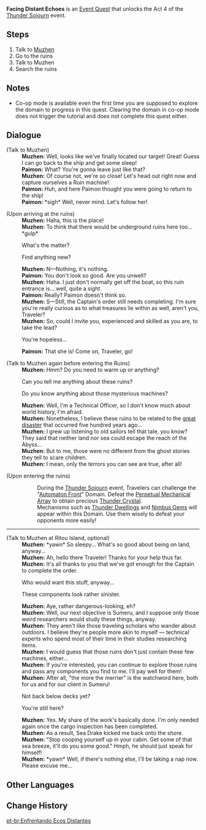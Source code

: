 {{Quest Infobox
|id            = 
|type          = World
|region        = Inazuma
|area          = Narukami Island
|event_name    = Thunder Sojourn
|summary       = 
|requirement   = 
|startLocation = [[Ritou]], [[Inazuma]]
|exp           = 
|mora          = 20,000
|primogems     = 50
|other         = {{Card|Hero's Wit|2}}
* Unlocks Act 4 of [[Thunder Sojourn]] - [[Thunder Sojourn/Automaton Front|Automaton Front]]
|characters    = Muzhen; Paimon; Traveler
}}
'''Facing Distant Echoes''' is an [[Event Quest]] that unlocks the Act 4 of the [[Thunder Sojourn]] event.

==Steps==
#Talk to [[Muzhen]]
#Go to the ruins
#Talk to Muzhen
#Search the ruins

==Notes==
*Co-op mode is available even the first time you are supposed to explore the domain to progress in this quest. Clearing the domain in co-op mode does not trigger the tutorial and does not complete this quest either.

==Dialogue==
{{Quest Description|The prep work is complete. Now all that is left is to head into the ruins to confront those mysterious ancient machines...}}
{{Dialogue start}}
;(Talk to Muzhen)
:'''Muzhen:''' Well, looks like we've finally located our target! Great! Guess I can go back to the ship and get some sleep!
:'''Paimon:''' What? You're gonna leave just like that?
:'''Muzhen:''' Of course not, we're so close! Let's head out right now and capture ourselves a Ruin machine!
:'''Paimon:''' Huh, and here Paimon thought you were going to return to the ship!
:'''Paimon:''' *sigh* Well, never mind. Let's follow her!

;(Upon arriving at the ruins)
:'''Muzhen:''' Haha, this is the place!
:'''Muzhen:''' To think that there would be underground ruins here too... *gulp*
:{{DIcon}} What's the matter?
:{{DIcon}} Find anything new?
:'''Muzhen:''' N&mdash;Nothing, it's nothing.
:'''Paimon:''' You don't look so good. Are you unwell?
:'''Muzhen:''' Haha. I just don't normally get off the boat, so this ruin entrance is... well, quite a sight.
:'''Paimon:''' Really? Paimon doesn't think so.
:'''Muzhen:''' S&mdash;Still, the Captain's order still needs completing. I'm sure you're really curious as to what treasures lie within as well, aren't you, Traveler?
:'''Muzhen:''' So, could I invite you, experienced and skilled as you are, to take the lead?
:{{DIcon}} You're hopeless...
:'''Paimon:''' That she is! Come on, Traveler, {{sic|lets}} go!

;(Talk to Muzhen again before entering the Ruins)
:'''Muzhen:''' Hmm? Do you need to warm up or anything?
:{{DIcon}} Can you tell me anything about these ruins?
:{{DIcon}} Do you know anything about those mysterious machines?
:'''Muzhen:''' Well, I'm a Technical Officer, so I don't know much about world history, I'm afraid.
:'''Muzhen:''' Nonetheless, I believe these ruins to be related to the [[Cataclysm|great disaster]] that occurred five hundred years ago...
:'''Muzhen:''' I grew up listening to old sailors tell that tale, you know? They said that neither land nor sea could escape the reach of the Abyss...
:'''Muzhen:''' But to me, those were no different from the ghost stories they tell to scare children.
:'''Muzhen:''' I mean, only the terrors you can see are true, after all!

;(Upon entering the ruins)
::During the [[Thunder Sojourn]] event, Travelers can challenge the "[[Automaton Front]]" Domain. Defeat the [[Perpetual Mechanical Array]] to obtain precious [[Thunder Crystal]].
::Mechanisms such as [[Thunder Dwelling]]s and [[Nimbus Gem]]s will appear within this Domain. Use them wisely to defeat your opponents more easily!
----
;(Talk to Muzhen at Ritou Island, optional)
:'''Muzhen:''' *yawn* So sleepy... What's so good about being on land, anyway...
:'''Muzhen:''' Ah, hello there Traveler! Thanks for your help thus far.
:'''Muzhen:''' It's all thanks to you that we've got enough for the Captain to complete the order.
:{{DIcon}} Who would want this stuff, anyway...
:{{DIcon}} These components look rather sinister.
:'''Muzhen:''' Aye, rather dangerous-looking, eh?
:'''Muzhen:''' Well, our next objective is Sumeru, and I suppose only those weird researchers would study these things, anyway.
:'''Muzhen:''' They aren't like those traveling scholars who wander about outdoors. I believe they're people more akin to myself &mdash; technical experts who spend most of their time in their studies researching items.
:'''Muzhen:''' I would guess that those ruins don't just contain these few machines, either...
:'''Muzhen:''' If you're interested, you can continue to explore those ruins and pass any components you find to me. I'll pay well for them!
:'''Muzhen:''' After all, "the more the merrier" is the watchword here, both for us and for our client in Sumeru!
:{{DIcon}} Not back below decks yet?
:{{DIcon}} You're still here?
:'''Muzhen:''' Yes. My share of the work's basically done. I'm only needed again once the cargo inspection has been completed.
:'''Muzhen:''' As a result, Sea Drake kicked me back onto the shore.
:'''Muzhen:''' "Stop cooping yourself up in your cabin. Get some of that sea breeze, it'll do you some good." Hmph, he should just speak for himself!
:'''Muzhen:''' *yawn* Well, if there's nothing else, I'll be taking a nap now. Please excuse me...
{{Dialogue end}}

==Other Languages==
{{Other Languages
|en      = Facing Distant Echoes
|zhs     = 直面悠远的回响
|zhs_rm  = Zhímiàn Yōuyuǎn De Huíxiǎng
|zht     = 直面悠遠的迴響
|zht_rm  = Zhímiàn Yōuyuǎn De Huíxiǎng
|zh_tl   = Facing Distant Echoes
|ja      = 悠遠なる響きと向き合う
|ja_rm   = Yuuen Naru Hibiki to Mukiau
|ja_tl   = Facing Distant Echoes
|ko      = 아득한 메아리와의 대면
|ko_rm   = Adeukan Me'ari-wa-ui Daemyeon
|ko_tl   = Facing Distant Echoes
|es      = Ecos distantes
|es_tl   = Distant Echoes
|fr      = Face aux échos lointains
|fr_tl   = Facing Distant Echoes
|ru      = Встреча с далёким эхо
|ru_tl   = 
|th      = มุ่งหน้าไปยังเสียงสะท้อนที่อยู่ห่างไกลออกไป
|th_rm   = 
|th_tl   = 
|vi      = Đối mặt với tiếng vọng xưa cổ
|vi_tl   = 
|de      = Entfernten Echos begegnen
|de_tl   = To Encounter Distant Echoes
|id      = Menghadapi Gema dari Kejauhan
|id_tl   = Facing Echoes from Afar
|pt      = Enfrentando Ecos Distantes
|pt_tl   = Facing Distant Echoes
}}

==Change History==
{{Change History|2.0}}

[[pt-br:Enfrentando Ecos Distantes]]